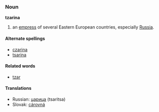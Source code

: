 ===Noun===
'''tzarina'''
# an [[empress]] of several Eastern European countries, especially [[Russia]].

====Alternate spellings====
* [[czarina]]
* [[tsarina]]

====Related words====
* [[tzar]]

====Translations====
*Russian: [[царица]] (tsaritsa)
*Slovak: [[cárovná#Slovak|cárovná]]